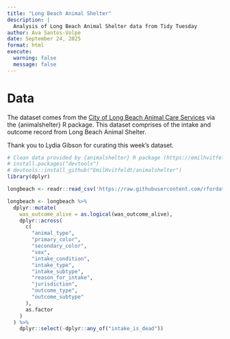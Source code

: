 ```yaml
---
title: "Long Beach Animal Shelter"
description: |
  Analysis of Long Beach Animal Shelter data from Tidy Tuesday
author: Ava Santos-Volpe
date: September 24, 2025
format: html
execute:
  warning: false
  message: false
---
```

# Data

The dataset comes from the [City of Long Beach Animal Care Services](https://www.longbeach.gov/acs/) via the {animalshelter} R package. This dataset comprises of the intake and outcome record from Long Beach Animal Shelter.

Thank you to Lydia Gibson for curating this week's dataset.

```r

# Clean data provided by {animalshelter} R package (https://emilhvitfeldt.github.io/animalshelter/). No cleaning was necessary.
# install.packages("devtools")
# devtools::install_github("EmilHvitfeldt/animalshelter")
library(dplyr)

longbeach <- readr::read_csv('https://raw.githubusercontent.com/rfordatascience/tidytuesday/main/data/2025/2025-03-04/longbeach.csv')

longbeach <- longbeach %>%
  dplyr::mutate(
    was_outcome_alive = as.logical(was_outcome_alive),
    dplyr::across(
      c(
        "animal_type",
        "primary_color",
        "secondary_color",
        "sex",
        "intake_condition",
        "intake_type",
        "intake_subtype",
        "reason_for_intake",
        "jurisdiction",
        "outcome_type",
        "outcome_subtype"
      ),
      as.factor
    )
  ) %>%
    dplyr::select(-dplyr::any_of("intake_is_dead"))



```